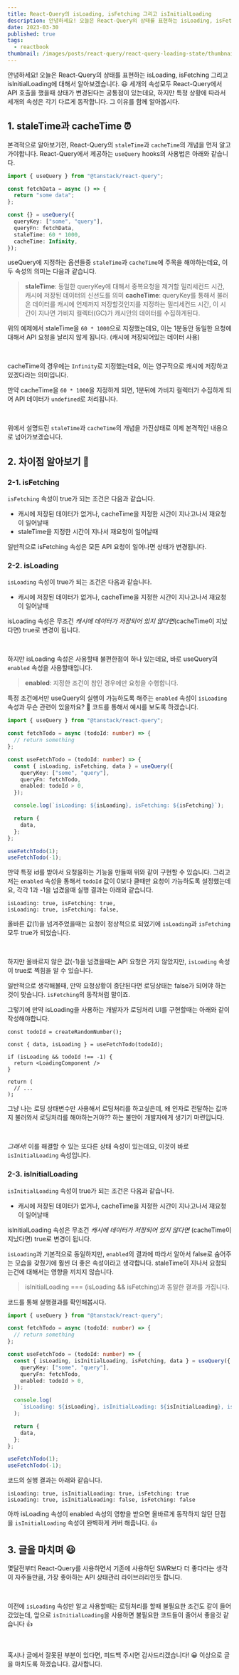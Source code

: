 ```yaml
---
title: React-Query의 isLoading, isFetching 그리고 isInitialLoading
description: 안녕하세요! 오늘은 React-Query의 상태를 표현하는 isLoading, isFetching 그리고 isInitialLoading에 대해서 알아보겠습니다.
date: 2023-03-30
published: true
tags:
  - reactbook
thumbnail: /images/posts/react-query/react-query-loading-state/thumbnail.png
---
```


안녕하세요! 오늘은 React-Query의 상태를 표현하는 isLoading, isFetching 그리고 isInitialLoading에 대해서 알아보겠습니다. 😃 세개의 속성모두 React-Query에서 API 호출을 했을때 상태가 변경된다는 공통점이 있는데요, 하지만 특정 상황에 따라서 세개의 속성은 각기 다르게 동작합니다. 그 이유를 함께 알아봅시다.

## 1. staleTime과 cacheTime ⏰

본격적으로 알아보기전, React-Query의 `staleTime`과 `cacheTime`의 개념을 먼저 알고가야합니다. React-Query에서 제공하는 `useQuery` hooks의 사용법은 아래와 같습니다.

```typescript
import { useQuery } from "@tanstack/react-query";

const fetchData = async () => {
  return "some data";
};

const {} = useQuery({
  queryKey: ["some", "query"],
  queryFn: fetchData,
  staleTime: 60 * 1000,
  cacheTime: Infinity,
});
```

useQuery에 지정하는 옵션들중 `staleTime`과 `cacheTime`에 주목을 해야하는데요, 이 두 속성의 의미는 다음과 같습니다.

> **staleTime**: 동일한 queryKey에 대해서 중복요청을 제거할 밀리세컨드 시간, 캐시에 저장된 데이터의 신선도를 의미
> **cacheTime**: queryKey를 통해서 불러온 데이터를 캐시에 언제까지 저장할것인지를 지정하는 밀리세컨드 시간, 이 시간이 지나면 가비지 컬렉터(GC)가 캐시안의 데이터를 수집하게된다.

위의 예제에서 staleTime을 `60 * 1000`으로 지정했는데요, 이는 1분동안 동일한 요청에 대해서 API 요청을 날리지 않게 됩니다. (캐시에 저장되어있는 데이터 사용)

<br />

cacheTime의 경우에는 `Infinity`로 지정했는데요, 이는 영구적으로 캐시에 저장하고 있겠다라는 의미입니다.

만약 cacheTime을 `60 * 1000`을 지정하게 되면, 1분뒤에 가비지 컬렉터가 수집하게 되어 API 데이터가 `undefined`로 처리됩니다.

<br />

위에서 설명드린 `staleTime`과 `cacheTime`의 개념을 가진상태로 이제 본격적인 내용으로 넘어가보겠습니다.

## 2. 차이점 알아보기 📌

### 2-1. isFetching

`isFetching` 속성이 true가 되는 조건은 다음과 같습니다.

- 캐시에 저장된 데이터가 없거나, cacheTime을 지정한 시간이 지나고나서 재요청이 일어날때
- staleTime을 지정한 시간이 지나서 재요청이 일어날때

일반적으로 isFetching 속성은 모든 API 요청이 일어나면 상태가 변경됩니다.

### 2-2. isLoading

`isLoading` 속성이 true가 되는 조건은 다음과 같습니다.

- 캐시에 저장된 데이터가 없거나, cacheTime을 지정한 시간이 지나고나서 재요청이 일어날때

isLoading 속성은 무조건 _캐시에 데이터가 저장되어 있지 않다면_(cacheTime이 지났다면) true로 변경이 됩니다.

<br />

하지만 isLoading 속성은 사용할때 불편한점이 하나 있는데요, 바로 useQuery의 `enabled` 속성을 사용할때입니다.

> **enabled**: 지정한 조건이 참인 경우에만 요청을 수행합니다.

특정 조건에서만 useQuery의 실행이 가능하도록 해주는 `enabled` 속성이 `isLoading` 속성과 무슨 관련이 있을까요? 🤔 코드를 통해서 예시를 보도록 하겠습니다.

```typescript
import { useQuery } from "@tanstack/react-query";

const fetchTodo = async (todoId: number) => {
  // return something
};

const useFetchTodo = (todoId: number) => {
  const { isLoading, isFetching, data } = useQuery({
    queryKey: ["some", "query"],
    queryFn: fetchTodo,
    enabled: todoId > 0,
  });

  console.log(`isLoading: ${isLoading}, isFetching: ${isFetching}`);

  return {
    data,
  };
};

useFetchTodo(1);
useFetchTodo(-1);
```

만약 특정 id를 받아서 요청을하는 기능을 만들때 위와 같이 구현할 수 있습니다. 그리고 저는 `enabled` 속성을 통해서 `todoId` 값이 0보다 클때만 요청이 가능하도록 설정했는데요, 각각 1과 -1을 넘겼을때 실행 결과는 아래와 같습니다.

```shell
isLoading: true, isFetching: true,
isLoading: true, isFetching: false,
```

올바른 값(1)을 넘겨주었을때는 요청이 정상적으로 되었기에 `isLoading`과 `isFetching` 모두 true가 되었습니다.

<br />

하지만 올바르지 않은 값(-1)을 넘겼을때는 API 요청은 가지 않았지만, `isLoading` 속성이 true로 찍힘을 알 수 있습니다.

일반적으로 생각해볼때, 만약 요청상황이 중단된다면 로딩상태는 false가 되어야 하는것이 맞습니다. `isFetching`의 동작처럼 말이죠.

그렇기에 만약 isLoading을 사용하는 개발자가 로딩처리 UI를 구현할때는 아래와 같이 작성해야합니다.

```tsx
const todoId = createRandomNumber();

const { data, isLoading } = useFetchTodo(todoId);

if (isLoading && todoId !== -1) {
  return <LoadingComponent />
}

return (
  // ...
);
```

그냥 나는 로딩 상태변수만 사용해서 로딩처리를 하고싶은데, 왜 인자로 전달하는 값까지 불러와서 로딩처리를 해야하는거야?? 하는 불만이 개발자에게 생기기 마련입니다.

<br />

_그래서!_ 이를 해결할 수 있는 또다른 상태 속성이 있는데요, 이것이 바로 `isInitialLoading` 속성입니다.

### 2-3. isInitialLoading

`isInitialLoading` 속성이 true가 되는 조건은 다음과 같습니다.

- 캐시에 저장된 데이터가 없거나, cacheTime을 지정한 시간이 지나고나서 재요청이 일어날때

isInitialLoading 속성은 무조건 _캐시에 데이터가 저장되어 있지 않다면_ (cacheTime이 지났다면) true로 변경이 됩니다.

`isLoading`과 기본적으로 동일하지만, `enabled`의 결과에 따라서 알아서 false로 숨어주는 모습을 갖췄기에 훨씬 더 좋은 속성이라고 생각합니다. staleTime이 지나서 요청되는건에 대해서는 영향을 끼치지 않습니다.

> isInitialLoading === (isLoading && isFetching)과 동일한 결과를 가집니다.

코드를 통해 실행결과를 확인해봅시다.

```typescript
import { useQuery } from "@tanstack/react-query";

const fetchTodo = async (todoId: number) => {
  // return something
};

const useFetchTodo = (todoId: number) => {
  const { isLoading, isInitialLoading, isFetching, data } = useQuery({
    queryKey: ["some", "query"],
    queryFn: fetchTodo,
    enabled: todoId > 0,
  });

  console.log(
    `isLoading: ${isLoading}, isInitialLoading: ${isInitialLoading}, isFetching: ${isFetching}`
  );

  return {
    data,
  };
};

useFetchTodo(1);
useFetchTodo(-1);
```

코드의 실행 결과는 아래와 같습니다.

```shell
isLoading: true, isInitialLoading: true, isFetching: true
isLoading: true, isInitialLoading: false, isFetching: false
```

아까 isLoading 속성이 enabled 속성의 영향을 받으면 올바르게 동작하지 않던 단점을 `isInitialLoading` 속성이 완벽하게 커버 해줍니다. 👍

## 3. 글을 마치며 😃

몇달전부터 React-Query를 사용하면서 기존에 사용하던 SWR보다 더 좋다라는 생각이 자주들만큼, 가장 좋아하는 API 상태관리 라이브러리인듯 합니다.

<br />

이전에 `isLoading` 속성만 알고 사용할때는 로딩처리를 할때 불필요한 조건도 같이 들어갔었는데, 앞으로 `isInitialLoading`을 사용하면 불필요한 코드들이 줄어서 좋을것 같습니다 👍

<br />

혹시나 글에서 잘못된 부분이 있다면, 피드백 주시면 감사드리겠습니다! 😀 이상으로 글을 마치도록 하겠습니다. 감사합니다.
